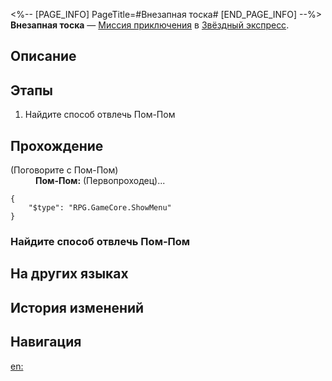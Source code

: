<%-- [PAGE_INFO]
PageTitle=#Внезапная тоска#
[END_PAGE_INFO] --%>
{{Дополнить|Диалоги.}}
{{Миссия Инфобокс
|id              = 4050012
|Название        = 
|Изображение     = Миссия Внезапная тоска.png
|Тип             = Миссия приключения
|Событие         = 
|Глава           = 
|Условия         = 
|Персонажи       = Первопроходец; Пом-Пом
|СтартЛокация    = [[Звёздный экспресс]] — [[Общий вагон]]
|Мир             = Звёздный экспресс
|Предыдущая      = 
|Следующая       = 
|Награды         = Журнал приключений*1; Ядро льда*1; Кредиты*8 000
}}
'''Внезапная тоска''' — [[Миссия приключения]] в [[Звёздный экспресс]].

==Описание==
{{Описание|<!--официальное описание из Перекрёстка судеб-->}}

==Этапы==
# Найдите способ отвлечь Пом-Пом

==Прохождение==
{{Дополнить}}


;(Поговорите с Пом-Пом)
:'''Пом-Пом:''' (Первопроходец)...
<pre>{
	"$type": "RPG.GameCore.ShowMenu"
}</pre>
{{Диалог Конец}}

===Найдите способ отвлечь Пом-Пом===
{{Описание миссии|тип=Миссия приключения|локация=Общий вагон|Пом-Пом выглядит очень расстроенной. Найдите способ отвлечь Пом-Пом и поднять ей настроение.}}
{{Диалог Начало}}
{{Диалог Конец}}

==На других языках==
{{На других языках
|en   = Sudden Sadness
|zhs  = 突如其来的悲伤
|zht  = 突如其來的悲傷
|ja   = 襲い掛かる悲しみ
|ko   = 갑자기 찾아온 슬픔
|es   = Una tristeza repentina
|fr   = Soudaine tristesse
|ru   = Внезапная тоска
|th   = ความเสียใจกะทันหัน
|vi   = Nỗi Buồn Bất Chợt
|de   = Plötzliche Traurigkeit
|id   = Kesedihan yang Datang Tiba-Tiba
|pt   = Tristeza Súbita
}}

==История изменений==
{{История изменений|3.5}}

==Навигация==
{{Миссия приключения Навбокс|Глава }}

[[en:]]
